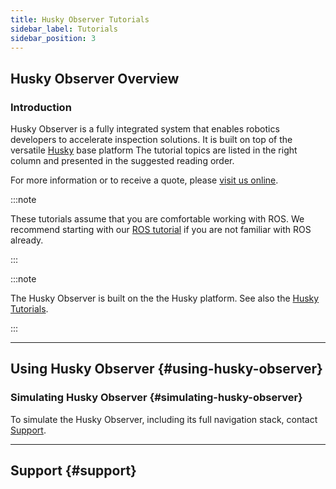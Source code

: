 ```yaml
---
title: Husky Observer Tutorials
sidebar_label: Tutorials
sidebar_position: 3
---
```



<ComponentIntroductionHuskyObserver />

## Husky Observer Overview

### Introduction

Husky Observer is a fully integrated system that enables robotics developers to accelerate inspection solutions.
It is built on top of the versatile [Husky](../../../robots/outdoor_robots/husky/user_manual_husky.mdx) base platform
The tutorial topics are listed in the right column and presented in the suggested reading order.

For more information or to receive a quote, please [visit us online](http://clearpathrobotics.com/husky).

:::note

These tutorials assume that you are comfortable working with ROS. We recommend starting with our
[ROS tutorial](https://www.clearpathrobotics.com/assets/guides/noetic/ros/index.html) if you are not familiar with ROS already.

:::

:::note

The Husky Observer is built on the the Husky platform. See also the [Husky Tutorials](../../../robots/outdoor_robots/husky/tutorials_husky.mdx#husky-ros-packages).

:::

---

## Using Husky Observer {#using-husky-observer}

### Simulating Husky Observer {#simulating-husky-observer}

To simulate the Husky Observer, including its full navigation stack, contact [Support](#support).

---

## Support {#support}

<Support />
